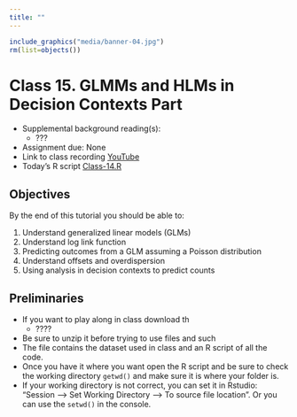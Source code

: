 ```yaml
---
title: ""
---
```


 <!--

library(knitr)
rmarkdown::render_site("Class-13.Rmd")# build website
# rmarkdown::render_site()# build webpage
# COPY FILES TO DOCS FOR GITHUB.IO
system(paste("xcopy",'"C:/Users/mcolvin/Documents/Teaching/WFA8433-Natural-Resource-Decision-Making/Course-Materials/_site"',     '"C:/Users/mcolvin/Documents/Teaching/WFA8433-Natural-Resource-Decision-Making/Docs"',     "/E /C /H /R /K /O /Y")) 
q(save="no") 

rmarkdown::render_site()# build webpage
## PURL R CODE FROM CLASS NOTES
p<- knitr::purl("Class-14.Rmd")
knitr::read_chunk(p)
chunks <- knitr:::knit_code$get()
chunkss<- lapply(1:length(chunks),function(x){if(!(names(chunks[x]) %in% c("echo=FALSE" ,"eval=FALSE"))){c(paste0("## ----", names(chunks)[x] ,"---- ##"),chunks[[x]]," "," "," ")}})
xxx<- unlist(chunkss)
writeLines(xxx,"./scripts/Class-13.R")
system(paste("xcopy",'"C:/Users/mcolvin/Documents/Teaching/WFA8433-Natural-Resource-Decision-Making/Course-Materials/_site"',     '"C:/Users/mcolvin/Documents/Teaching/WFA8433-Natural-Resource-Decision-Making/Docs"',     "/E /C /H /R /K /O /Y")) 

-->


```r
include_graphics("media/banner-04.jpg")
rm(list=objects())
```
<!--
Homework 1:  Introduction to basic computing- R
List of preliminary problems to instructor for review
-->

# Class 15. GLMMs  and HLMs in Decision Contexts Part 

* Supplemental background reading(s):
    * ???
* Assignment due: None
* Link to class recording  [YouTube]()
* Today's R script [Class-14.R](scripts/Class-14.R)

## Objectives 

By the end of this tutorial you should be able to:

1. Understand generalized linear models (GLMs)
1. Understand log link function
1. Predicting outcomes from a GLM assuming a Poisson distribution
1. Understand offsets and overdispersion 
1. Using analysis in decision contexts to predict counts


## Preliminaries

* If you want to play along in class download th
    * ????
* Be sure to unzip it before trying to use files and such
* The file contains the dataset used in class and an R script of all the 
code. 
* Once you have it where you want open the R script and be sure to check 
the working directory `getwd()` and make sure it is where your folder 
is. 
* If your working directory is not correct, you can set it in Rstudio: 
"Session --> Set Working Directory --> To source file location". Or you 
can use the `setwd()` in the console. 


